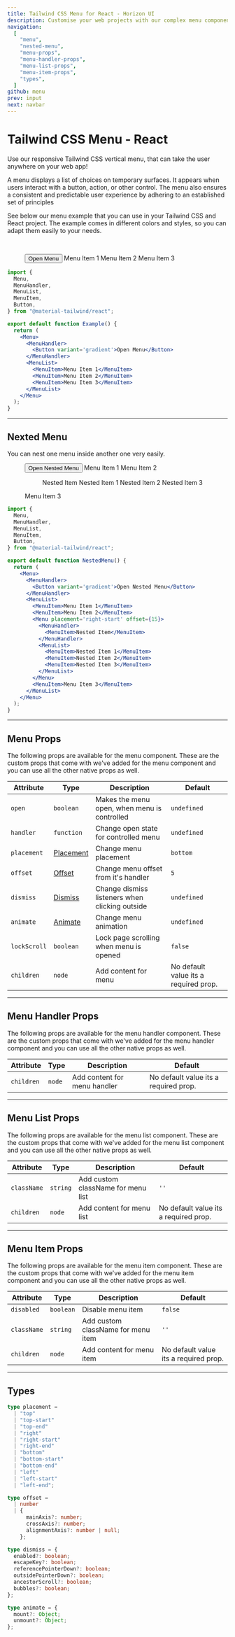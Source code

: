 ```yaml
---
title: Tailwind CSS Menu for React - Horizon UI
description: Customise your web projects with our complex menu component for Tailwind CSS and React using Material Design guidelines.
navigation:
  [
    "menu",
    "nested-menu",
    "menu-props",
    "menu-handler-props",
    "menu-list-props",
    "menu-item-props",
    "types",
  ]
github: menu
prev: input
next: navbar
---
```


# Tailwind CSS Menu - React

Use our responsive Tailwind CSS vertical menu, that can take the user anywhere on your web app!

A menu displays a list of choices on temporary surfaces. It appears when users interact with a button, action, or other control. The menu also ensures a consistent and predictable user experience by adhering to an established set of principles

See below our menu example that you can use in your Tailwind CSS and React project. The example comes in different colors and styles, so you can adapt them easily to your needs.

<br />

<ComponentCard id='menu'>
  <Menu>
    <MenuHandler>
      <Button variant='gradient'>Open Menu</Button>
    </MenuHandler>
    <MenuList>
      <MenuItem>Menu Item 1</MenuItem>
      <MenuItem>Menu Item 2</MenuItem>
      <MenuItem>Menu Item 3</MenuItem>
    </MenuList>
  </Menu>
</ComponentCard>

```jsx showLineNumbers
import {
  Menu,
  MenuHandler,
  MenuList,
  MenuItem,
  Button,
} from "@material-tailwind/react";

export default function Example() {
  return (
    <Menu>
      <MenuHandler>
        <Button variant='gradient'>Open Menu</Button>
      </MenuHandler>
      <MenuList>
        <MenuItem>Menu Item 1</MenuItem>
        <MenuItem>Menu Item 2</MenuItem>
        <MenuItem>Menu Item 3</MenuItem>
      </MenuList>
    </Menu>
  );
}
```

---

## Nexted Menu

You can nest one menu inside another one very easily.

<ComponentCard id='nested-menu'>
  <Menu>
    <MenuHandler>
      <Button variant='gradient'>Open Nested Menu</Button>
    </MenuHandler>
    <MenuList>
      <MenuItem>Menu Item 1</MenuItem>
      <MenuItem>Menu Item 2</MenuItem>
      <Menu placement='right-start' offset={15}>
        <MenuHandler>
          <MenuItem>Nested Item</MenuItem>
        </MenuHandler>
        <MenuList>
          <MenuItem>Nested Item 1</MenuItem>
          <MenuItem>Nested Item 2</MenuItem>
          <MenuItem>Nested Item 3</MenuItem>
        </MenuList>
      </Menu>
      <MenuItem>Menu Item 3</MenuItem>
    </MenuList>
  </Menu>
</ComponentCard>

```jsx showLineNumbers
import {
  Menu,
  MenuHandler,
  MenuList,
  MenuItem,
  Button,
} from "@material-tailwind/react";

export default function NestedMenu() {
  return (
    <Menu>
      <MenuHandler>
        <Button variant='gradient'>Open Nested Menu</Button>
      </MenuHandler>
      <MenuList>
        <MenuItem>Menu Item 1</MenuItem>
        <MenuItem>Menu Item 2</MenuItem>
        <Menu placement='right-start' offset={15}>
          <MenuHandler>
            <MenuItem>Nested Item</MenuItem>
          </MenuHandler>
          <MenuList>
            <MenuItem>Nested Item 1</MenuItem>
            <MenuItem>Nested Item 2</MenuItem>
            <MenuItem>Nested Item 3</MenuItem>
          </MenuList>
        </Menu>
        <MenuItem>Menu Item 3</MenuItem>
      </MenuList>
    </Menu>
  );
}
```

---

## Menu Props

<span id='menu-props' className='scroll-mt-48' />
The following props are available for the menu component. These are the custom props
that come with we've added for the menu component and you can use all the other native
props as well.

| Attribute    | Type                        | Description                                    | Default                               |
| ------------ | --------------------------- | ---------------------------------------------- | ------------------------------------- |
| `open`       | <Code small>boolean</Code>  | Makes the menu open, when menu is controlled   | <Code small>undefined</Code>          |
| `handler`    | <Code small>function</Code> | Change open state for controlled menu          | <Code small>undefined</Code>          |
| `placement`  | [Placement](#types)         | Change menu placement                          | <Code small>bottom</Code>             |
| `offset`     | [Offset](#types)            | Change menu offset from it's handler           | <Code small>5</Code>                  |
| `dismiss`    | [Dismiss](#types)           | Change dismiss listeners when clicking outside | <Code small>undefined</Code>          |
| `animate`    | [Animate](#types)           | Change menu animation                          | <Code small>undefined</Code>          |
| `lockScroll` | <Code small>boolean</Code>  | Lock page scrolling when menu is opened        | <Code small>false</Code>              |
| `children`   | <Code small>node</Code>     | Add content for menu                           | No default value its a required prop. |

---

## Menu Handler Props

<span id='menu-handler-props' className='scroll-mt-48' />
The following props are available for the menu handler component. These are the custom
props that come with we've added for the menu handler component and you can use all
the other native props as well.

| Attribute  | Type                    | Description                  | Default                               |
| ---------- | ----------------------- | ---------------------------- | ------------------------------------- |
| `children` | <Code small>node</Code> | Add content for menu handler | No default value its a required prop. |

---

## Menu List Props

<span id='menu-list-props' className='scroll-mt-48' />
The following props are available for the menu list component. These are the custom
props that come with we've added for the menu list component and you can use all
the other native props as well.

| Attribute   | Type                      | Description                        | Default                               |
| ----------- | ------------------------- | ---------------------------------- | ------------------------------------- |
| `className` | <Code small>string</Code> | Add custom className for menu list | `''`                                  |
| `children`  | <Code small>node</Code>   | Add content for menu list          | No default value its a required prop. |

---

## Menu Item Props

<span id='menu-item-props' className='scroll-mt-48' />
The following props are available for the menu item component. These are the custom
props that come with we've added for the menu item component and you can use all
the other native props as well.

| Attribute   | Type                       | Description                        | Default                               |
| ----------- | -------------------------- | ---------------------------------- | ------------------------------------- |
| `disabled`  | <Code small>boolean</Code> | Disable menu item                  | <Code small>false</Code>              |
| `className` | <Code small>string</Code>  | Add custom className for menu item | `''`                                  |
| `children`  | <Code small>node</Code>    | Add content for menu item          | No default value its a required prop. |

---

## Types

<span id='types' className='scroll-mt-48' />

```ts
type placement =
  | "top"
  | "top-start"
  | "top-end"
  | "right"
  | "right-start"
  | "right-end"
  | "bottom"
  | "bottom-start"
  | "bottom-end"
  | "left"
  | "left-start"
  | "left-end";
```

```ts
type offset =
  | number
  | {
      mainAxis?: number;
      crossAxis?: number;
      alignmentAxis?: number | null;
    };
```

```ts
type dismiss = {
  enabled?: boolean;
  escapeKey?: boolean;
  referencePointerDown?: boolean;
  outsidePointerDown?: boolean;
  ancestorScroll?: boolean;
  bubbles?: boolean;
};
```

```ts
type animate = {
  mount?: Object;
  unmount?: Object;
};
```
